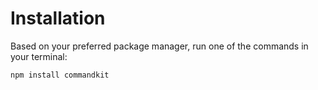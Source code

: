 
# Installation

Based on your preferred package manager, run one of the commands in your terminal:

```sh npm2yarn copy
npm install commandkit
```

